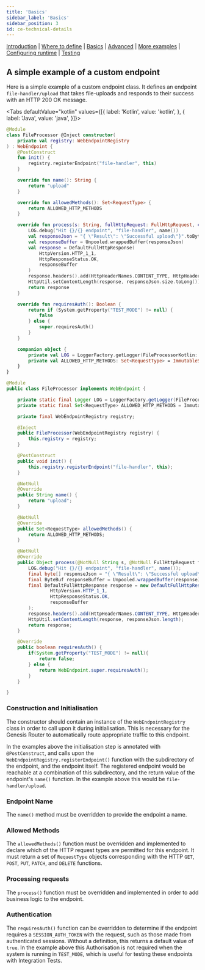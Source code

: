 ---
title: 'Basics'
sidebar_label: 'Basics'
sidebar_position: 3
id: ce-technical-details
---

[Introduction](/creating-applications/defining-your-application/integrations/custom_endpoints/custom-endpoints/)  | [Where to define](/creating-applications/defining-your-application/integrations/custom_endpoints/ce-define/) | [Basics](/creating-applications/defining-your-application/integrations/custom_endpoints/ce-technical-details/) |  [Advanced](/creating-applications/defining-your-application/integrations/custom_endpoints/ce-advanced-technical-details/) | [More examples](/creating-applications/defining-your-application/integrations/custom_endpoints/ce-more-examples/) | [Configuring runtime](/creating-applications/defining-your-application/integrations/custom_endpoints/ce-configuring-runtime/) | [Testing](/creating-applications/defining-your-application/integrations/custom_endpoints/ce-testing/)

## A simple example of a custom endpoint

Here is a simple example of a custom endpoint class. It defines an endpoint `file-handler/upload` that takes file-uploads and responds to their success with an HTTP 200 OK message.

<Tabs defaultValue="kotlin" values={[{ label: 'Kotlin', value: 'kotlin', }, { label: 'Java', value: 'java', }]}>
<TabItem value="kotlin">

```kotlin
@Module
class FileProcessor @Inject constructor(
    private val registry: WebEndpointRegistry
) : WebEndpoint {
    @PostConstruct
    fun init() {
        registry.registerEndpoint("file-handler", this)
    }

    override fun name(): String {
        return "upload"
    }

    override fun allowedMethods(): Set<RequestType> {
        return ALLOWED_HTTP_METHODS
    }

    override fun process(s: String, fullHttpRequest: FullHttpRequest, channel: Channel): Any {
        LOG.debug("Hit {}/{} endpoint", "file-handler", name())
        val responseJson = "{ \"Result\": \"Successful upload\"}".toByteArray(StandardCharsets.UTF_8)
        val responseBuffer = Unpooled.wrappedBuffer(responseJson)
        val response = DefaultFullHttpResponse(
            HttpVersion.HTTP_1_1,
            HttpResponseStatus.OK,
            responseBuffer
        )
        response.headers().add(HttpHeaderNames.CONTENT_TYPE, HttpHeaderValues.APPLICATION_JSON)
        HttpUtil.setContentLength(response, responseJson.size.toLong())
        return response
    }

    override fun requiresAuth(): Boolean {
        return if (System.getProperty("TEST_MODE") != null) {
            false
        } else {
            super.requiresAuth()
        }
    }

    companion object {
        private val LOG = LoggerFactory.getLogger(FileProcessorKotlin::class.java)
        private val ALLOWED_HTTP_METHODS: Set<RequestType> = ImmutableSet.of(RequestType.POST)
    }
}
```

</TabItem>
<TabItem value="java">

```java
@Module
public class FileProcessor implements WebEndpoint {

    private static final Logger LOG = LoggerFactory.getLogger(FileProcessor.class);
    private static final Set<RequestType> ALLOWED_HTTP_METHODS = ImmutableSet.of(RequestType.POST);

    private final WebEndpointRegistry registry;

    @Inject
    public FileProcessor(WebEndpointRegistry registry) {
        this.registry = registry;
    }

    @PostConstruct
    public void init() {
        this.registry.registerEndpoint("file-handler", this);
    }

    @NotNull
    @Override
    public String name() {
        return "upload";
    }

    @NotNull
    @Override
    public Set<RequestType> allowedMethods() {
        return ALLOWED_HTTP_METHODS;
    }

    @NotNull
    @Override
    public Object process(@NotNull String s, @NotNull FullHttpRequest fullHttpRequest, @NotNull Channel channel) {
        LOG.debug("Hit {}/{} endpoint", "file-handler", name());
        final byte[] responseJson = "{ \"Result\": \"Successful upload\"}".getBytes(StandardCharsets.UTF_8);
        final ByteBuf responseBuffer = Unpooled.wrappedBuffer(responseJson);
        final DefaultFullHttpResponse response = new DefaultFullHttpResponse(
                HttpVersion.HTTP_1_1,
                HttpResponseStatus.OK,
                responseBuffer
        );
        response.headers().add(HttpHeaderNames.CONTENT_TYPE, HttpHeaderValues.APPLICATION_JSON);
        HttpUtil.setContentLength(response, responseJson.length);
        return response;
    }

    @Override
    public boolean requiresAuth() {
        if(System.getProperty("TEST_MODE") != null){
            return false;
        } else {
            return WebEndpoint.super.requiresAuth();
        }
    }

}
```

</TabItem>
</Tabs>

### Construction and Initialisation
The constructor should contain an instance of the `WebEndpointRegistry` class in order to call upon it during initialisation. This is necessary for the Genesis Router to automatically route appropriate traffic to this endpoint.

In the examples above the initialisation step is annotated with `@PostConstruct`, and calls upon the `WebEndpointRegistry.registerEndpoint()` function with the subdirectory of the endpoint, and the endpoint itself. The registered endpoint would be reachable at a combination of this subdirectory, and the return value of the endpoint's `name()` function. In the example above this would be `file-handler/upload`.

### Endpoint Name
The `name()` method must be overridden to provide the endpoint a name.

### Allowed Methods
The `allowedMethods()` function must be overridden and implemented to declare which of the HTTP request types are permitted for this endpoint. It must return a set of `RequestType` objects corresponding with the HTTP `GET`, `POST`, `PUT`, `PATCH`, and `DELETE` functions.

### Processing requests
The `process()` function must be overridden and implemented in order to add business logic to the endpoint.

### Authentication
The `requiresAuth()` function can be overridden to determine if the endpoint requires a `SESSION_AUTH_TOKEN` with the request, such as those made from authenticated sessions. Without a definition, this returns a default value of `true`. In the example above this Authorisation is not required when the system is running in `TEST_MODE`, which is useful for testing these endpoints with Integration Tests.